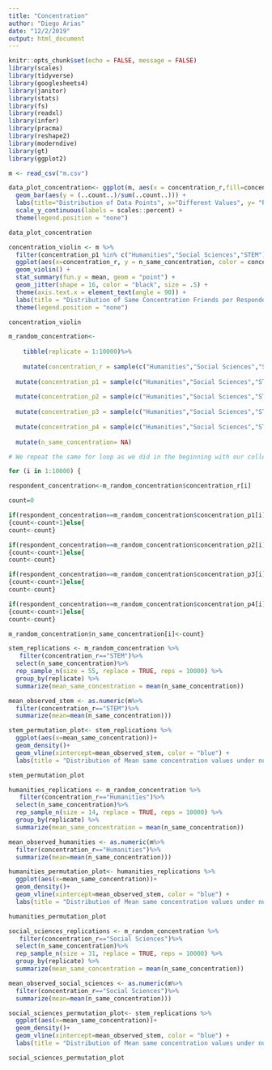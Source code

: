 ```yaml
---
title: "Concentration"
author: "Diego Arias"
date: "12/2/2019"
output: html_document
---
```


```r
knitr::opts_chunk$set(echo = FALSE, message = FALSE)
library(scales)
library(tidyverse)
library(googlesheets4)
library(janitor)
library(stats)
library(fs)
library(readxl)
library(infer)
library(pracma)
library(reshape2)
library(moderndive)
library(gt)
library(ggplot2)
```

```r
m <- read_csv("m.csv")
```


```r
data_plot_concentration<- ggplot(m, aes(x = concentration_r,fill=concentration_r)) +
  geom_bar(aes(y = (..count..)/sum(..count..))) +
  labs(title="Distribution of Data Points", x="Different Values", y= "Percentage") +
  scale_y_continuous(labels = scales::percent) +
  theme(legend.position = "none")

data_plot_concentration

```


```r
concentration_violin <- m %>%
  filter(concentration_p1 %in% c("Humanities","Social Sciences","STEM"))%>%
  ggplot(aes(x=concentration_r, y = n_same_concentration, color = concentration_r)) +
  geom_violin() +
  stat_summary(fun.y = mean, geom = "point") +
  geom_jitter(shape = 16, color = "black", size = .5) + 
  theme(axis.text.x = element_text(angle = 90)) +
  labs(title = "Distribution of Same Concentration Friends per Respondent Concentration", y = "Number of Same Concentration Friends") +
  theme(legend.position = "none")

concentration_violin
```


```r
m_random_concentration<-
    
    tibble(replicate = 1:10000)%>%
  
    mutate(concentration_r = sample(c("Humanities","Social Sciences","STEM"), size=10000, replace = TRUE, prob=c(0.12,0.36,0.53)))%>%
  
  mutate(concentration_p1 = sample(c("Humanities","Social Sciences","STEM"), size=10000, replace = TRUE, prob=c(0.12,0.36,0.53)))%>%
  
  mutate(concentration_p2 = sample(c("Humanities","Social Sciences","STEM"), size=10000, replace = TRUE, prob=c(0.12,0.36,0.53)))%>%
  
  mutate(concentration_p3 = sample(c("Humanities","Social Sciences","STEM"), size=10000, replace = TRUE, prob=c(0.12,0.36,0.53)))%>%
  
  mutate(concentration_p4 = sample(c("Humanities","Social Sciences","STEM"), size=10000, replace = TRUE, prob=c(0.12,0.36,0.53)))%>%
  
  mutate(n_same_concentration= NA)

# We repeat the same for loop as we did in the beginning with our collected data, but with the sample we generated with the for loop above:

for (i in 1:10000) {

respondent_concentration<-m_random_concentration$concentration_r[i]

count=0

if(respondent_concentration==m_random_concentration$concentration_p1[i])
{count<-count+1}else{
count<-count}

if(respondent_concentration==m_random_concentration$concentration_p2[i])
{count<-count+1}else{
count<-count}

if(respondent_concentration==m_random_concentration$concentration_p3[i])
{count<-count+1}else{
count<-count}

if(respondent_concentration==m_random_concentration$concentration_p4[i])
{count<-count+1}else{
count<-count}

m_random_concentration$n_same_concentration[i]<-count}
```


```r
stem_replications <- m_random_concentration %>%
   filter(concentration_r=="STEM")%>%
  select(n_same_concentration)%>%
  rep_sample_n(size = 55, replace = TRUE, reps = 10000) %>% 
  group_by(replicate) %>% 
  summarize(mean_same_concentration = mean(n_same_concentration))

mean_observed_stem <- as.numeric(m%>%
  filter(concentration_r=="STEM")%>%
  summarize(mean=mean(n_same_concentration)))

stem_permutation_plot<- stem_replications %>%
  ggplot(aes(x=mean_same_concentration))+
  geom_density()+
  geom_vline(xintercept=mean_observed_stem, color = "blue") + 
  labs(title = "Distribution of Mean same concentration values under null hypothesis", subtitle = "Our observed value, shown in blue, is bigger than we would expect under random friend assignment", x = "Mean Number of Same Concentration Friends per Replication")

stem_permutation_plot
```


```r
humanities_replications <- m_random_concentration %>%
   filter(concentration_r=="Humanities")%>%
  select(n_same_concentration)%>%
  rep_sample_n(size = 14, replace = TRUE, reps = 10000) %>% 
  group_by(replicate) %>% 
  summarize(mean_same_concentration = mean(n_same_concentration))

mean_observed_humanities <- as.numeric(m%>%
  filter(concentration_r=="Humanities")%>%
  summarize(mean=mean(n_same_concentration)))

humanities_permutation_plot<- humanities_replications %>%
  ggplot(aes(x=mean_same_concentration))+
  geom_density()+
  geom_vline(xintercept=mean_observed_stem, color = "blue") + 
  labs(title = "Distribution of Mean same concentration values under null hypothesis", subtitle = "Our observed value, shown in blue, is   bigger than we would expect under random friend assignment", x = "Mean Number of Same Concentration Friends per Replication")

humanities_permutation_plot
```


```r
social_sciences_replications <- m_random_concentration %>%
   filter(concentration_r=="Social Sciences")%>%
  select(n_same_concentration)%>%
  rep_sample_n(size = 31, replace = TRUE, reps = 10000) %>% 
  group_by(replicate) %>% 
  summarize(mean_same_concentration = mean(n_same_concentration))

mean_observed_social_sciences <- as.numeric(m%>%
  filter(concentration_r=="Social Sciences")%>%
  summarize(mean=mean(n_same_concentration)))

social_sciences_permutation_plot<- stem_replications %>%
  ggplot(aes(x=mean_same_concentration))+
  geom_density()+
  geom_vline(xintercept=mean_observed_stem, color = "blue") + 
  labs(title = "Distribution of Mean same concentration values under null hypothesis", subtitle = "Our observed value, shown in blue, is bigger than we would expect under random friend assignment", x = "Mean Number of Same Concentration Friends per Replication")

social_sciences_permutation_plot
```
